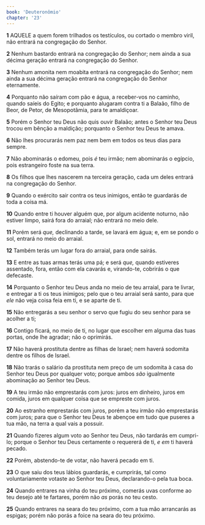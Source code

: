 ```yaml
---
book: 'Deuteronômio'
chapter: '23'
---
```


**1** AQUELE a quem forem trilhados os testículos, ou cortado o membro viril, não entrará na congregação do Senhor.

**2** Nenhum bastardo entrará na congregação do Senhor; nem ainda a sua décima geração entrará na congregação do Senhor.

**3** Nenhum amonita nem moabita entrará na congregação do Senhor; nem ainda a sua décima geração entrará na congregação do Senhor eternamente.

**4** Porquanto não saíram com pão e água, a receber-vos no caminho, quando saíeis do Egito; e porquanto alugaram contra ti a Balaão, filho de Beor, de Petor, de Mesopotâmia, para te amaldiçoar.

**5** Porém o Senhor teu Deus não quis ouvir Balaão; antes o Senhor teu Deus trocou em bênção a maldição; porquanto o Senhor teu Deus te amava.

**6** Não lhes procurarás nem paz nem bem em todos os teus dias para sempre.

**7** Não abominarás o edomeu, pois _é_ teu irmão; nem abominarás o egípcio, pois estrangeiro foste na sua terra.

**8** Os filhos que lhes nascerem na terceira geração, cada um deles entrará na congregação do Senhor.

**9** Quando o exército sair contra os teus inimigos, então te guardarás de toda a coisa má.

**10** Quando entre ti houver alguém que, por algum acidente noturno, não estiver limpo, sairá fora do arraial; não entrará no meio dele.

**11** Porém será _que,_ declinando a tarde, se lavará em água; e, em se pondo o sol, entrará no meio do arraial.

**12** Também terás um lugar fora do arraial, para onde sairás.

**13** E entre as tuas armas terás uma pá; e será _que,_ quando estiveres assentado, fora, então com ela cavarás e, virando-te, cobrirás o que defecaste.

**14** Porquanto o Senhor teu Deus anda no meio de teu arraial, para te livrar, e entregar a ti os teus inimigos; pelo que o teu arraial será santo, para que _ele_ não veja coisa feia em ti, e se aparte de ti.

**15** Não entregarás a seu senhor o servo que fugiu do seu senhor para se acolher a ti;

**16** Contigo ficará, no meio de ti, no lugar que escolher em alguma das tuas portas, onde lhe agradar; não o oprimirás.

**17** Não haverá prostituta dentre as filhas de Israel; nem haverá sodomita dentre os filhos de Israel.

**18** Não trarás o salário da prostituta nem preço de um sodomita à casa do Senhor teu Deus por qualquer voto; porque ambos _são_ igualmente abominação ao Senhor teu Deus.

**19** A teu irmão não emprestarás com juros: juros em dinheiro, juros em comida, juros em qualquer coisa que se empreste com juros.

**20** Ao estranho emprestarás com juros, porém a teu irmão não emprestarás com juros; para que o Senhor teu Deus te abençoe em tudo que puseres a tua mão, na terra a qual vais a possuir.

**21** Quando fizeres algum voto ao Senhor teu Deus, não tardarás em cumpri-lo; porque o Senhor teu Deus certamente o requererá de ti, _e em_ ti haverá pecado.

**22** Porém, abstendo-te de votar, não haverá pecado em ti.

**23** O que saiu dos teus lábios guardarás, e cumprirás, tal como voluntariamente votaste ao Senhor teu Deus, declarando-o pela tua boca.

**24** Quando entrares na vinha do teu próximo, comerás uvas conforme ao teu desejo até te fartares, porém não _as_ porás no teu cesto.

**25** Quando entrares na seara do teu próximo, com a tua mão arrancarás as espigas; porém não porás a foice na seara do teu próximo.
